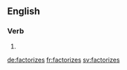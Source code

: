 ==English==

===Verb===
{{head|en}}

# {{en-third-person singular of|factorize}}

[[de:factorizes]]
[[fr:factorizes]]
[[sv:factorizes]]